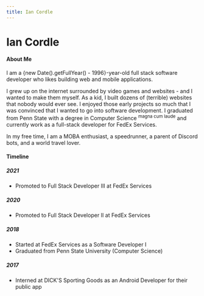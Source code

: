 ```yaml
---
title: Ian Cordle
---
```


# Ian Cordle

#### About Me
<p>I am a {new Date().getFullYear() - 1996}-year-old full stack software developer who likes building web and mobile applications.</p>

I grew up on the internet surrounded by video games and websites - and I wanted to make them myself.
As a kid, I built dozens of (terrible) websites that nobody would ever see. I enjoyed those early projects so much
that I was convinced that I wanted to go into software development.
I graduated from Penn State with a degree in Computer Science <sup>magna cum laude</sup> and currently work as a full-stack
developer for FedEx Services.

In my free time, I am a MOBA enthusiast, a speedrunner, a parent of Discord bots, and a world travel lover.

#### Timeline
##### 2021
* Promoted to Full Stack Developer III at FedEx Services
##### 2020
* Promoted to Full Stack Developer II at FedEx Services
##### 2018
* Started at FedEx Services as a Software Developer I
* Graduated from Penn State University (Computer Science)
##### 2017
* Interned at DICK'S Sporting Goods as an Android Developer for their public app
